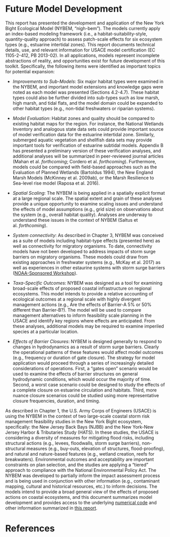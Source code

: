# Future Model Development

This report has presented the development and application of the New York Bight Ecological Model (NYBEM, “nigh-bem”). The models currently apply an index-based modeling framework (i.e., a habitat-suitability-style, quantity-quality approach) to assess patch-scale effects for six ecosystem types (e.g., estuarine intertidal zones). This report documents technical details, use, and relevant information for USACE model certification (EC 1105-2-412, PB 2013-02). In all applications, models represent incomplete abstractions of reality, and opportunities exist for future development of this toolkit. Specifically, the following items were identified as important topics for potential expansion:

- _Improvements to Sub-Models_: Six major habitat types were examined in the NYBEM, and important model extensions and knowledge gaps were noted as each model was presented (Sections 4.2-4.7). These habitat types could also be further divided into sub-types such as low marsh, high marsh, and tidal flats, and the model domain could be expanded to other habitat types (e.g., non-tidal freshwaters or riparian systems).

- _Model Evaluation_: Habitat zones and quality should be compared to existing habitat maps for the region. For instance, the National Wetlands Inventory and analogous state data sets could provide important source of model verification data for the estuarine intertidal zone. Similarly, submerged aquatic vegetation and shellfish data sets may provide important tools for verification of estuarine subtidal models. Appendix B has presented a preliminary version of these verification analyses, and additional analyses will be summarized in peer-reviewed journal articles (Mahan et al. _forthcoming_; Cordero et al. _forthcoming_). Furthermore, models could be compared with field-based approaches such as the Evaluation of Planned Wetlands (Bartoldus 1994), the New England Marsh Models (McKinney et al. 2009ab), or the Marsh Resilience to Sea-level rise model (Raposa et al. 2016). 

- _Spatial Scaling_: The NYBEM is being applied in a spatially explicit format at a large regional scale. The spatial extent and grain of these analyses provide a unique opportunity to examine scaling issues and understand the effects of model assumptions (e.g., grid size) on observations about the system (e.g., overall habitat quality). Analyses are underway to understand these issues in the context of NYBEM (Saltus et al. _forthcoming_).

- _System connectivity_: As described in Chapter 3, NYBEM was conceived as a suite of models including habitat-type effects (presented here) as well as connectivity for migratory organisms. To date, connectivity models have not been developed to address impacts of storm surge barriers on migratory organisms. These models could draw from existing approaches in freshwater systems (e.g., McKay et al. 2017) as well as experiences in other estaurine systems with storm surge barriers ([NOAA-Sponsored Workshop](https://philiporton.com/2018/11/04/storm-surge-barriers-and-the-hudson-river-estuary/)).

- _Taxa-Specific Outcomes_: NYBEM was designed as a tool for examining broad-scale effects of proposed coastal infrastructure on regional ecosystems. This model intends to provide a relative accounting of ecological outcomes at a regional scale with highly divergent management actions (e.g., Are the effects of Barrier-A 5% or 50% different than Barrier-B?). The model will be used to compare management alternatives to inform feasibility scale planning in the USACE and identify key regions where effects are anticipated. From these analyses, additional models may be required to examine imperiled species at a particular location. 

- _Effects of Barrier Closures_: NYBEM is designed generally to respond to changes in hydrodynamics as a result of storm surge barriers. Clearly the operational patterns of these features would affect model outcomes (e.g., frequency or duration of gate closure). The strategy for model application would proceed through a series of increasingly detailed considerations of operations. First, a "gates open" scenario would be used to examine the effects of barrier structures on general hydrodynamic conditions, which would occur the majority of time. Second, a worst case scenario could be designed to study the effects of a complete closure on estuarine circulation and habitats. Third, more nuance closure scenarios could be studied using more representative closure frequencies, duration, and timing. 


As described in Chapter 1, the U.S. Army Corps of Engineers (USACE) is using the NYBEM in the context of two large-scale coastal storm risk management feasibility studies in the New York Bight ecosystem, specifically: the New Jersey Back Bays (NJBB) and the New York-New Jersey Harbor & Tributaries Study (HATS). In these studies, the USACE is considering a diversity of measures for mitigating flood risks, including structural actions (e.g., levees, floodwalls, storm surge barriers), non-structural measures (e.g., buy-outs, elevation of structures, flood-proofing), and natural and nature-based features (e.g., wetland creation, reefs for breakwaters). Environmental outcomes and acceptability are important constraints on plan selection, and the studies are applying a “tiered” approach to compliance with the National Environmental Policy Act. The NYBEM was developed to partially inform the impact assessment process and is being used in conjunction with other information (e.g., contaminant mapping, cultural and historical resources, etc.) to inform decisions. The models intend to provide a broad general view of the effects of proposed actions on coastal ecosystems, and this document summarizes model development and provides access to the underlying [numerical code](https://github.com/MVR-GIS/nybem/) and other information summarized in [this report](https://mvr-gis.github.io/NYBEM-Report/). 

# References {-}

<div id="refs"></div>